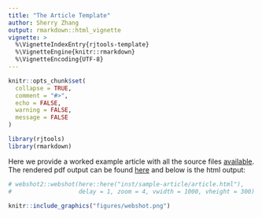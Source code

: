 ```yaml
---
title: "The Article Template"
author: Sherry Zhang
output: rmarkdown::html_vignette
vignette: >
  %\VignetteIndexEntry{rjtools-template}
  %\VignetteEngine{knitr::rmarkdown}
  %\VignetteEncoding{UTF-8}
---
```


```r
knitr::opts_chunk$set(
  collapse = TRUE,
  comment = "#>",
  echo = FALSE,
  warning = FALSE,
  message = FALSE
)
```

```r
library(rjtools)
library(rmarkdown)
```

Here we provide a worked example article with all the source files [available](https://github.com/rjournal/rjtools/tree/main/inst/sample-article). The rendered pdf output can be found [here](https://github.com/rjournal/rjtools/blob/main/inst/sample-article/RJwrapper.pdf)  and below is the html output:

```r
# webshot2::webshot(here::here("inst/sample-article/article.html"), 
#                   delay = 1, zoom = 4, vwidth = 1000, vheight = 300)
```

```r
knitr::include_graphics("figures/webshot.png")
```


